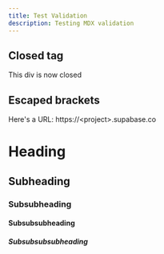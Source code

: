```yaml
---
title: Test Validation
description: Testing MDX validation
---
```


## Closed tag
<div>
This div is now closed
</div>

## Escaped brackets
Here's a URL: https://&#60;project&#62;.supabase.co 

# Heading

## Subheading

### Subsubheading

#### Subsubsubheading

##### Subsubsubsubheading